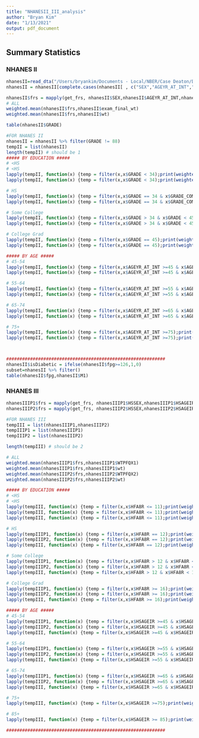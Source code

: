 ```yaml
---
title: "NHANESII_III_analysis"
author: "Bryan Kim"
date: "1/13/2021"
output: pdf_document
---
```



##########################################
##          Summary Statistics          ##
##########################################

### NHANES II ###
```r
nhanesII=read_dta("/Users/bryankim/Documents - Local/NBER/Case Deaton/Data/FRS/NHANESII/nhanesII_frs.dta")
nhanesII = nhanesII[complete.cases(nhanesII[ , c("SEX","AGEYR_AT_INT","lbdhdd","lbxtc","asbp","curr_smq","fpg_reg")]),]

nhanesII$frs = mapply(get_frs, nhanesII$SEX,nhanesII$AGEYR_AT_INT,nhanesII$lbdhdd,nhanesII$lbxtc,nhanesII$asbp,nhanesII$curr_smq,nhanesII$fpg_reg)
# ALL
weighted.mean(nhanesII$frs,nhanesII$exam_final_wt)
weighted.mean(nhanesII$frs,nhanesII$wt)

table(nhanesII$GRADE)

#FOR NHANES II
nhanesII = nhanesII %>% filter(GRADE != 88)
tempII = list(nhanesII)
length(tempII) # should be 1
##### BY EDUCATION #####
# <HS 
# <HS 
lapply(tempII, function(x) {temp = filter(x,x$GRADE < 34);print(weighted.mean(temp$frs,temp$exam_final_wt))})
lapply(tempII, function(x) {temp = filter(x,x$GRADE < 34);print(weighted.mean(temp$frs,temp$wt))})

# HS
lapply(tempII, function(x) {temp = filter(x,x$GRADE == 34 & x$GRADE_COMPL == 1);print(weighted.mean(temp$frs,temp$exam_final_wt))})
lapply(tempII, function(x) {temp = filter(x,x$GRADE == 34 & x$GRADE_COMPL == 1);print(weighted.mean(temp$frs,temp$wt))})

# Some College
lapply(tempII, function(x) {temp = filter(x,x$GRADE > 34 & x$GRADE < 45);print(weighted.mean(temp$frs,temp$exam_final_wt))})
lapply(tempII, function(x) {temp = filter(x,x$GRADE > 34 & x$GRADE < 45);print(weighted.mean(temp$frs,temp$wt))})

# College Grad
lapply(tempII, function(x) {temp = filter(x,x$GRADE == 45);print(weighted.mean(temp$frs,temp$exam_final_wt))})
lapply(tempII, function(x) {temp = filter(x,x$GRADE == 45);print(weighted.mean(temp$frs,temp$wt))})

##### BY AGE #####
# 45-54
lapply(tempII, function(x) {temp = filter(x,x$AGEYR_AT_INT >=45 & x$AGEYR_AT_INT <=54);print(weighted.mean(temp$frs,temp$exam_final_wt))})
lapply(tempII, function(x) {temp = filter(x,x$AGEYR_AT_INT >=45 & x$AGEYR_AT_INT <=54);print(weighted.mean(temp$frs,temp$wt))})

# 55-64
lapply(tempII, function(x) {temp = filter(x,x$AGEYR_AT_INT >=55 & x$AGEYR_AT_INT <=64);print(weighted.mean(temp$frs,temp$exam_final_wt))})
lapply(tempII, function(x) {temp = filter(x,x$AGEYR_AT_INT >=55 & x$AGEYR_AT_INT <=64);print(weighted.mean(temp$frs,temp$wt))})

# 65-74
lapply(tempII, function(x) {temp = filter(x,x$AGEYR_AT_INT >=65 & x$AGEYR_AT_INT <=74);print(weighted.mean(temp$frs,temp$exam_final_wt))})
lapply(tempII, function(x) {temp = filter(x,x$AGEYR_AT_INT >=65 & x$AGEYR_AT_INT <=74);print(weighted.mean(temp$frs,temp$wt))})

# 75+
lapply(tempII, function(x) {temp = filter(x,x$AGEYR_AT_INT >=75);print(weighted.mean(temp$frs,temp$exam_final_wt))})
lapply(tempII, function(x) {temp = filter(x,x$AGEYR_AT_INT >=75);print(weighted.mean(temp$frs,temp$wt))})



############################################################
nhanesII$isDiabetic = ifelse(nhanesII$fpg>=126,1,0)
subset=nhanesII %>% filter()
table(nhanesII$fpg,nhanesII$M1)

```


### NHANES III ###
```r
nhanesIIIP1$frs = mapply(get_frs, nhanesIIIP1$HSSEX,nhanesIIIP1$HSAGEIR,nhanesIIIP1$HDP,nhanesIIIP1$TCP,nhanesIIIP1$PEPMNK1R,nhanesIIIP1$smoke_sts,nhanesIIIP1$fpg_final)
nhanesIIIP2$frs = mapply(get_frs, nhanesIIIP2$HSSEX,nhanesIIIP2$HSAGEIR,nhanesIIIP2$HDP,nhanesIIIP2$TCP,nhanesIIIP2$PEPMNK1R,nhanesIIIP2$smoke_sts,nhanesIIIP2$fpg_final)

#FOR NHANES III
tempIII = list(nhanesIIIP1,nhanesIIIP2)
tempIIIP1 = list(nhanesIIIP1)
tempIIIP2 = list(nhanesIIIP2)

length(tempIII) # should be 2

# ALL
weighted.mean(nhanesIIIP1$frs,nhanesIIIP1$WTPFQX1)
weighted.mean(nhanesIIIP1$frs,nhanesIIIP1$wt)
weighted.mean(nhanesIIIP2$frs,nhanesIIIP2$WTPFQX2)
weighted.mean(nhanesIIIP2$frs,nhanesIIIP2$wt)

##### BY EDUCATION #####
# <HS 
# <HS 
lapply(tempIII, function(x) {temp = filter(x,x$HFA8R <= 11);print(weighted.mean(temp$frs,temp$WTPFQX1))})
lapply(tempIII, function(x) {temp = filter(x,x$HFA8R <= 11);print(weighted.mean(temp$frs,temp$WTPFQX2))})
lapply(tempIII, function(x) {temp = filter(x,x$HFA8R <= 11);print(weighted.mean(temp$frs,temp$wt))})

# HS
lapply(tempIIIP1, function(x) {temp = filter(x,x$HFA8R == 12);print(weighted.mean(temp$frs,temp$wt))})
lapply(tempIIIP2, function(x) {temp = filter(x,x$HFA8R == 12);print(weighted.mean(temp$frs,temp$WTPFQX2))})
lapply(tempIII, function(x) {temp = filter(x,x$HFA8R == 12);print(weighted.mean(temp$frs,temp$wt))})

# Some College
lapply(tempIIIP1, function(x) {temp = filter(x,x$HFA8R > 12 & x$HFA8R < 16);print(weighted.mean(temp$frs,temp$WTPFQX1))})
lapply(tempIIIP2, function(x) {temp = filter(x,x$HFA8R > 12 & x$HFA8R < 16);print(weighted.mean(temp$frs,temp$WTPFQX2))})
lapply(tempIII, function(x) {temp = filter(x,x$HFA8R > 12 & x$HFA8R < 16);print(weighted.mean(temp$frs,temp$wt))})

# College Grad
lapply(tempIIIP1, function(x) {temp = filter(x,x$HFA8R >= 16);print(weighted.mean(temp$frs,temp$WTPFQX1))})
lapply(tempIIIP2, function(x) {temp = filter(x,x$HFA8R >= 16);print(weighted.mean(temp$frs,temp$WTPFQX2))})
lapply(tempIII, function(x) {temp = filter(x,x$HFA8R >= 16);print(weighted.mean(temp$frs,temp$wt))})

##### BY AGE #####
# 45-54
lapply(tempIIIP1, function(x) {temp = filter(x,x$HSAGEIR >=45 & x$HSAGEIR <=54);print(weighted.mean(temp$frs,temp$WTPFQX1))})
lapply(tempIIIP2, function(x) {temp = filter(x,x$HSAGEIR >=45 & x$HSAGEIR <=54);print(weighted.mean(temp$frs,temp$WTPFQX2))})
lapply(tempIII, function(x) {temp = filter(x,x$HSAGEIR >=45 & x$HSAGEIR <=54);print(weighted.mean(temp$frs,temp$wt))})

# 55-64
lapply(tempIIIP1, function(x) {temp = filter(x,x$HSAGEIR >=55 & x$HSAGEIR <=64);print(weighted.mean(temp$frs,temp$WTPFQX1))})
lapply(tempIIIP2, function(x) {temp = filter(x,x$HSAGEIR >=55 & x$HSAGEIR <=64);print(weighted.mean(temp$frs,temp$WTPFQX2))})
lapply(tempIII, function(x) {temp = filter(x,x$HSAGEIR >=55 & x$HSAGEIR <=64);print(weighted.mean(temp$frs,temp$wt))})

# 65-74
lapply(tempIIIP1, function(x) {temp = filter(x,x$HSAGEIR >=65 & x$HSAGEIR <=74);print(weighted.mean(temp$frs,temp$WTPFQX1))})
lapply(tempIIIP2, function(x) {temp = filter(x,x$HSAGEIR >=65 & x$HSAGEIR <=74);print(weighted.mean(temp$frs,temp$WTPFQX2))})
lapply(tempIII, function(x) {temp = filter(x,x$HSAGEIR >=65 & x$HSAGEIR <=74);print(weighted.mean(temp$frs,temp$wt))})

# 75+
lapply(tempIII, function(x) {temp = filter(x,x$HSAGEIR >=75);print(weighted.mean(temp$frs,temp$wt))})

# 85+
lapply(tempIII, function(x) {temp = filter(x,x$HSAGEIR >= 85);print(weighted.mean(temp$frs,temp$wt))})

############################################################

```
